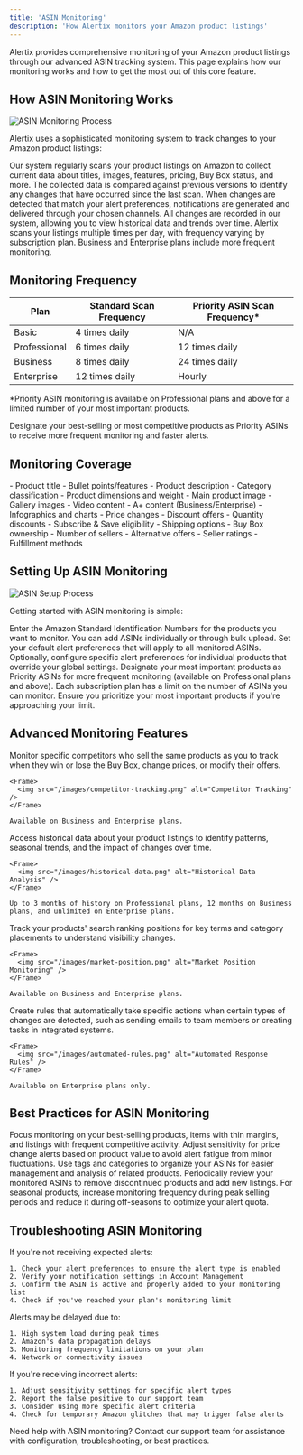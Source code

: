 ```yaml
---
title: 'ASIN Monitoring'
description: 'How Alertix monitors your Amazon product listings'
---
```


Alertix provides comprehensive monitoring of your Amazon product listings through our advanced ASIN tracking system. This page explains how our monitoring works and how to get the most out of this core feature.

## How ASIN Monitoring Works

<Frame>
  <img src="/images/asin-monitoring-diagram.png" alt="ASIN Monitoring Process" />
</Frame>

Alertix uses a sophisticated monitoring system to track changes to your Amazon product listings:

<Steps>
  <Step title="Data Collection">
    Our system regularly scans your product listings on Amazon to collect current data about titles, images, features, pricing, Buy Box status, and more.
  </Step>
  <Step title="Change Detection">
    The collected data is compared against previous versions to identify any changes that have occurred since the last scan.
  </Step>
  <Step title="Alert Generation">
    When changes are detected that match your alert preferences, notifications are generated and delivered through your chosen channels.
  </Step>
  <Step title="Historical Tracking">
    All changes are recorded in our system, allowing you to view historical data and trends over time.
  </Step>
</Steps>

<Info>
  Alertix scans your listings multiple times per day, with frequency varying by subscription plan. Business and Enterprise plans include more frequent monitoring.
</Info>

## Monitoring Frequency

| Plan | Standard Scan Frequency | Priority ASIN Scan Frequency* |
|------|-------------------------|-------------------------------|
| Basic | 4 times daily | N/A |
| Professional | 6 times daily | 12 times daily |
| Business | 8 times daily | 24 times daily |
| Enterprise | 12 times daily | Hourly |

*Priority ASIN monitoring is available on Professional plans and above for a limited number of your most important products.

<Tip>
  Designate your best-selling or most competitive products as Priority ASINs to receive more frequent monitoring and faster alerts.
</Tip>

## Monitoring Coverage

<CardGroup cols={2}>
  <Card title="Product Details" icon="clipboard-list">
    - Product title
    - Bullet points/features
    - Product description
    - Category classification
    - Product dimensions and weight
  </Card>
  
  <Card title="Visual Elements" icon="images">
    - Main product image
    - Gallery images
    - Video content
    - A+ content (Business/Enterprise)
    - Infographics and charts
  </Card>
  
  <Card title="Offer Information" icon="tag">
    - Price changes
    - Discount offers
    - Quantity discounts
    - Subscribe & Save eligibility
    - Shipping options
  </Card>
  
  <Card title="Competitive Data" icon="users">
    - Buy Box ownership
    - Number of sellers
    - Alternative offers
    - Seller ratings
    - Fulfillment methods
  </Card>
</CardGroup>

## Setting Up ASIN Monitoring

<Frame>
  <img src="/images/asin-setup.png" alt="ASIN Setup Process" />
</Frame>

Getting started with ASIN monitoring is simple:

<Steps>
  <Step title="Add ASINs">
    Enter the Amazon Standard Identification Numbers for the products you want to monitor. You can add ASINs individually or through bulk upload.
  </Step>
  <Step title="Configure Global Preferences">
    Set your default alert preferences that will apply to all monitored ASINs.
  </Step>
  <Step title="Customize Individual ASINs">
    Optionally, configure specific alert preferences for individual products that override your global settings.
  </Step>
  <Step title="Set Priority ASINs">
    Designate your most important products as Priority ASINs for more frequent monitoring (available on Professional plans and above).
  </Step>
</Steps>

<Warning>
  Each subscription plan has a limit on the number of ASINs you can monitor. Ensure you prioritize your most important products if you're approaching your limit.
</Warning>

## Advanced Monitoring Features

<AccordionGroup>
  <Accordion title="Competitor Tracking">
    Monitor specific competitors who sell the same products as you to track when they win or lose the Buy Box, change prices, or modify their offers.
    
    <Frame>
      <img src="/images/competitor-tracking.png" alt="Competitor Tracking" />
    </Frame>
    
    Available on Business and Enterprise plans.
  </Accordion>
  
  <Accordion title="Historical Data Analysis">
    Access historical data about your product listings to identify patterns, seasonal trends, and the impact of changes over time.
    
    <Frame>
      <img src="/images/historical-data.png" alt="Historical Data Analysis" />
    </Frame>
    
    Up to 3 months of history on Professional plans, 12 months on Business plans, and unlimited on Enterprise plans.
  </Accordion>
  
  <Accordion title="Market Position Monitoring">
    Track your products' search ranking positions for key terms and category placements to understand visibility changes.
    
    <Frame>
      <img src="/images/market-position.png" alt="Market Position Monitoring" />
    </Frame>
    
    Available on Business and Enterprise plans.
  </Accordion>
  
  <Accordion title="Automated Response Rules">
    Create rules that automatically take specific actions when certain types of changes are detected, such as sending emails to team members or creating tasks in integrated systems.
    
    <Frame>
      <img src="/images/automated-rules.png" alt="Automated Response Rules" />
    </Frame>
    
    Available on Enterprise plans only.
  </Accordion>
</AccordionGroup>

## Best Practices for ASIN Monitoring

<CardGroup cols={2}>
  <Card title="Prioritize Your Catalog" icon="star">
    Focus monitoring on your best-selling products, items with thin margins, and listings with frequent competitive activity.
  </Card>
  
  <Card title="Customize Alert Thresholds" icon="sliders">
    Adjust sensitivity for price change alerts based on product value to avoid alert fatigue from minor fluctuations.
  </Card>
  
  <Card title="Group Similar Products" icon="layer-group">
    Use tags and categories to organize your ASINs for easier management and analysis of related products.
  </Card>
  
  <Card title="Regular Audit" icon="clipboard-check">
    Periodically review your monitored ASINs to remove discontinued products and add new listings.
  </Card>
</CardGroup>

<Tip>
  For seasonal products, increase monitoring frequency during peak selling periods and reduce it during off-seasons to optimize your alert quota.
</Tip>

## Troubleshooting ASIN Monitoring

<AccordionGroup>
  <Accordion title="Missing Alerts">
    If you're not receiving expected alerts:
    
    1. Check your alert preferences to ensure the alert type is enabled
    2. Verify your notification settings in Account Management
    3. Confirm the ASIN is active and properly added to your monitoring list
    4. Check if you've reached your plan's monitoring limit
  </Accordion>
  
  <Accordion title="Delayed Alerts">
    Alerts may be delayed due to:
    
    1. High system load during peak times
    2. Amazon's data propagation delays
    3. Monitoring frequency limitations on your plan
    4. Network or connectivity issues
  </Accordion>
  
  <Accordion title="False Positives">
    If you're receiving incorrect alerts:
    
    1. Adjust sensitivity settings for specific alert types
    2. Report the false positive to our support team
    3. Consider using more specific alert criteria
    4. Check for temporary Amazon glitches that may trigger false alerts
  </Accordion>
</AccordionGroup>

<Info>
  Need help with ASIN monitoring? Contact our support team for assistance with configuration, troubleshooting, or best practices.
</Info>
